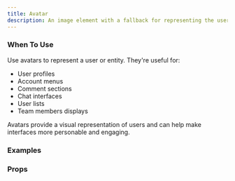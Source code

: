 ```yaml
---
title: Avatar
description: An image element with a fallback for representing the user.
---
```


### When To Use

Use avatars to represent a user or entity. They're useful for:

- User profiles
- Account menus
- Comment sections
- Chat interfaces
- User lists
- Team members displays

Avatars provide a visual representation of users and can help make interfaces more personable and engaging.

### Examples
<Preview
  lang="jsx"
  file="/avatar/__demo__/basic"
  title="Basic"
/>

<Preview
  lang="jsx"
  file="/avatar/__demo__/sizes"
  title="Sizes"
/>

<Preview
  lang="jsx"
  file="/avatar/__demo__/fallback"
  title="Fallback"
/>

<Preview
  lang="jsx"
  file="/avatar/__demo__/group"
  title="Group"
/>

### Props
<AutoTypeTable path="./components/ui/avatar.tsx" name="Avatar" />
<AutoTypeTable path="./components/ui/avatar.tsx" name="AvatarImage" />
<AutoTypeTable path="./components/ui/avatar.tsx" name="AvatarFallback" /> 